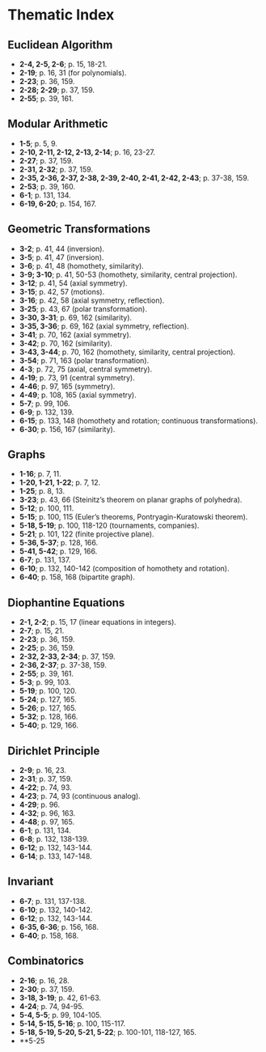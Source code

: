 # Thematic Index 

## Euclidean Algorithm
- **2-4, 2-5, 2-6**; p. 15, 18-21.
- **2-19**; p. 16, 31 (for polynomials).
- **2-23**; p. 36, 159.
- **2-28; 2-29**; p. 37, 159.
- **2-55**; p. 39, 161.

## Modular Arithmetic
- **1-5**; p. 5, 9.
- **2-10, 2-11, 2-12, 2-13, 2-14**; p. 16, 23-27.
- **2-27**; p. 37, 159.
- **2-31, 2-32**; p. 37, 159.
- **2-35, 2-36, 2-37, 2-38, 2-39, 2-40, 2-41, 2-42, 2-43**; p. 37-38, 159.
- **2-53**; p. 39, 160.
- **6-1**; p. 131, 134.
- **6-19, 6-20**; p. 154, 167.

## Geometric Transformations
- **3-2**; p. 41, 44 (inversion).
- **3-5**; p. 41, 47 (inversion).
- **3-6**; p. 41, 48 (homothety, similarity).
- **3-9; 3-10**; p. 41, 50-53 (homothety, similarity, central projection).
- **3-12**; p. 41, 54 (axial symmetry).
- **3-15**; p. 42, 57 (motions).
- **3-16**; p. 42, 58 (axial symmetry, reflection).
- **3-25**; p. 43, 67 (polar transformation).
- **3-30, 3-31**; p. 69, 162 (similarity).
- **3-35, 3-36**; p. 69, 162 (axial symmetry, reflection).
- **3-41**; p. 70, 162 (axial symmetry).
- **3-42**; p. 70, 162 (similarity).
- **3-43, 3-44**; p. 70, 162 (homothety, similarity, central projection).
- **3-54**; p. 71, 163 (polar transformation).
- **4-3**; p. 72, 75 (axial, central symmetry).
- **4-19**; p. 73, 91 (central symmetry).
- **4-46**; p. 97, 165 (symmetry).
- **4-49**; p. 108, 165 (axial symmetry).
- **5-7**; p. 99, 106.
- **6-9**; p. 132, 139.
- **6-15**; p. 133, 148 (homothety and rotation; continuous transformations).
- **6-30**; p. 156, 167 (similarity).

## Graphs
- **1-16**; p. 7, 11.
- **1-20, 1-21, 1-22**; p. 7, 12.
- **1-25**; p. 8, 13.
- **3-23**; p. 43, 66 (Steinitz's theorem on planar graphs of polyhedra).
- **5-12**; p. 100, 111.
- **5-15**; p. 100, 115 (Euler's theorems, Pontryagin-Kuratowski theorem).
- **5-18, 5-19**; p. 100, 118-120 (tournaments, companies).
- **5-21**; p. 101, 122 (finite projective plane).
- **5-36, 5-37**; p. 128, 166.
- **5-41, 5-42**; p. 129, 166.
- **6-7**; p. 131, 137.
- **6-10**; p. 132, 140-142 (composition of homothety and rotation).
- **6-40**; p. 158, 168 (bipartite graph).

## Diophantine Equations
- **2-1, 2-2**; p. 15, 17 (linear equations in integers).
- **2-7**; p. 15, 21.
- **2-23**; p. 36, 159.
- **2-25**; p. 36, 159.
- **2-32, 2-33, 2-34**; p. 37, 159.
- **2-36, 2-37**; p. 37-38, 159.
- **2-55**; p. 39, 161.
- **5-3**; p. 99, 103.
- **5-19**; p. 100, 120.
- **5-24**; p. 127, 165.
- **5-26**; p. 127, 165.
- **5-32**; p. 128, 166.
- **5-40**; p. 129, 166.

## Dirichlet Principle
- **2-9**; p. 16, 23.
- **2-31**; p. 37, 159.
- **4-22**; p. 74, 93.
- **4-23**; p. 74, 93 (continuous analog).
- **4-29**; p. 96.
- **4-32**; p. 96, 163.
- **4-48**; p. 97, 165.
- **6-1**; p. 131, 134.
- **6-8**; p. 132, 138-139.
- **6-12**; p. 132, 143-144.
- **6-14**; p. 133, 147-148.

## Invariant
- **6-7**; p. 131, 137-138.
- **6-10**; p. 132, 140-142.
- **6-12**; p. 132, 143-144.
- **6-35, 6-36**; p. 156, 168.
- **6-40**; p. 158, 168.

## Combinatorics
- **2-16**; p. 16, 28.
- **2-30**; p. 37, 159.
- **3-18, 3-19**; p. 42, 61-63.
- **4-24**; p. 74, 94-95.
- **5-4, 5-5**; p. 99, 104-105.
- **5-14, 5-15, 5-16**; p. 100, 115-117.
- **5-18, 5-19, 5-20, 5-21, 5-22**; p. 100-101, 118-127, 165.
- **5-25